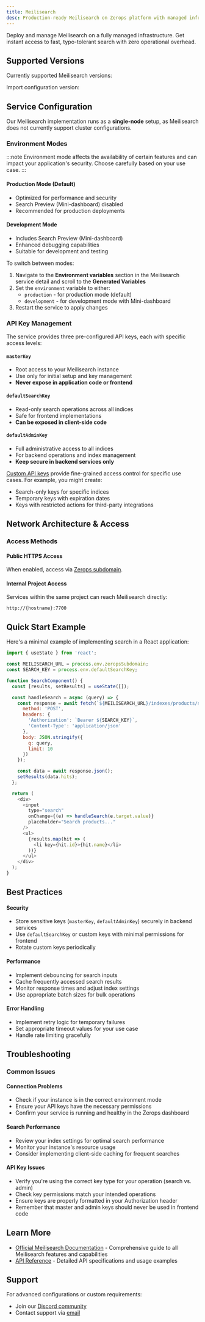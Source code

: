 ```yaml
---
title: Meilisearch
desc: Production-ready Meilisearch on Zerops platform with managed infrastructure and automatic security configuration. Deploy and run search with zero operational overhead.
---
```



Deploy and manage Meilisearch on a fully managed infrastructure. Get instant access to fast, typo-tolerant search with zero operational overhead.

## Supported Versions

Currently supported Meilisearch versions:
<UnorderedList data={data.meilisearch.readable}/>

Import configuration version:
<UnorderedCodeList data={data.meilisearch.import}/>

## Service Configuration

Our Meilisearch implementation runs as a **single-node** setup, as Meilisearch does not currently support cluster configurations.

### Environment Modes

:::note
Environment mode affects the availability of certain features and can impact your application's security. Choose carefully based on your use case.
:::

#### Production Mode (Default)
- Optimized for performance and security
- Search Preview (Mini-dashboard) disabled
- Recommended for production deployments

#### Development Mode
- Includes Search Preview (Mini-dashboard)
- Enhanced debugging capabilities
- Suitable for development and testing

To switch between modes:
1. Navigate to the **Environment variables** section in the Meilisearch service detail and scroll to the **Generated Variables**
2. Set the `environment` variable to either:
   - `production` - for production mode (default)
   - `development` - for development mode with Mini-dashboard
3. Restart the service to apply changes

### API Key Management

The service provides three pre-configured API keys, each with specific access levels:

#### `masterKey`
- Root access to your Meilisearch instance
- Use only for initial setup and key management
- **Never expose in application code or frontend**

#### `defaultSearchKey`
- Read-only search operations across all indices
- Safe for frontend implementations
- **Can be exposed in client-side code**

#### `defaultAdminKey`
- Full administrative access to all indices
- For backend operations and index management
- **Keep secure in backend services only**

[Custom API keys](https://www.meilisearch.com/docs/reference/api/keys) provide fine-grained access control for specific use cases. For example, you might create:
- Search-only keys for specific indices
- Temporary keys with expiration dates
- Keys with restricted actions for third-party integrations

## Network Architecture & Access

### Access Methods

#### Public HTTPS Access
When enabled, access via [Zerops subdomain](/features/access#public-access-through-zerops-subdomain).

#### Internal Project Access
Services within the same project can reach Meilisearch directly:
```
http://{hostname}:7700
```

## Quick Start Example

Here's a minimal example of implementing search in a React application:

```javascript
import { useState } from 'react';

const MEILISEARCH_URL = process.env.zeropsSubdomain;
const SEARCH_KEY = process.env.defaultSearchKey;

function SearchComponent() {
  const [results, setResults] = useState([]);

  const handleSearch = async (query) => {
    const response = await fetch(`${MEILISEARCH_URL}/indexes/products/search`, {
      method: 'POST',
      headers: {
        'Authorization': `Bearer ${SEARCH_KEY}`,
        'Content-Type': 'application/json'
      },
      body: JSON.stringify({
        q: query,
        limit: 10
      })
    });

    const data = await response.json();
    setResults(data.hits);
  };

  return (
    <div>
      <input
        type="search"
        onChange={(e) => handleSearch(e.target.value)}
        placeholder="Search products..."
      />
      <ul>
        {results.map(hit => (
          <li key={hit.id}>{hit.name}</li>
        ))}
      </ul>
    </div>
  );
}
```

## Best Practices

#### Security
- Store sensitive keys (`masterKey`, `defaultAdminKey`) securely in backend services
- Use `defaultSearchKey` or custom keys with minimal permissions for frontend
- Rotate custom keys periodically

#### Performance
- Implement debouncing for search inputs
- Cache frequently accessed search results
- Monitor response times and adjust index settings
- Use appropriate batch sizes for bulk operations

#### Error Handling
- Implement retry logic for temporary failures
- Set appropriate timeout values for your use case
- Handle rate limiting gracefully

## Troubleshooting

### Common Issues

#### Connection Problems
- Check if your instance is in the correct environment mode
- Ensure your API keys have the necessary permissions
- Confirm your service is running and healthy in the Zerops dashboard

#### Search Performance
- Review your index settings for optimal search performance
- Monitor your instance's resource usage
- Consider implementing client-side caching for frequent searches

#### API Key Issues
- Verify you're using the correct key type for your operation (search vs. admin)
- Check key permissions match your intended operations
- Ensure keys are properly formatted in your Authorization header
- Remember that master and admin keys should never be used in frontend code

## Learn More

- [Official Meilisearch Documentation](https://www.meilisearch.com/docs) - Comprehensive guide to all Meilisearch features and capabilities
- [API Reference](https://www.meilisearch.com/docs/reference/api/overview) - Detailed API specifications and usage examples

## Support

For advanced configurations or custom requirements:
- Join our [Discord community](https://discord.gg/zerops)
- Contact support via [email](mailto:support@zerops.io)
